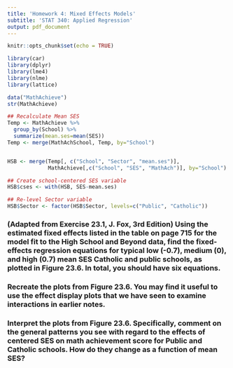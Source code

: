 ---
title: 'Homework 4: Mixed Effects Models'
subtitle: 'STAT 340: Applied Regression'
output: pdf_document
---

```{r setup, include=FALSE}
knitr::opts_chunk$set(echo = TRUE)

library(car)
library(dplyr)
library(lme4)
library(nlme)
library(lattice)

data("MathAchieve")
str(MathAchieve)

## Recalculate Mean SES
Temp <- MathAchieve %>%
  group_by(School) %>%
  summarize(mean.ses=mean(SES))
Temp <- merge(MathAchSchool, Temp, by="School")


HSB <- merge(Temp[, c("School", "Sector", "mean.ses")],
             MathAchieve[,c("School", "SES", "MathAch")], by="School")

## Create school-centered SES variable
HSB$cses <- with(HSB, SES-mean.ses)

## Re-level Sector variable 
HSB$Sector <- factor(HSB$Sector, levels=c("Public", "Catholic"))
```

### (Adapted from Exercise 23.1, J. Fox, 3rd Edition) Using the estimated fixed effects listed in the table on page 715 for the model fit to the High School and Beyond data, find the fixed-effects regression equations for typical low (-0.7), medium (0), and high (0.7) mean SES Catholic and public schools, as plotted in Figure 23.6. In total, you should have six equations.



### Recreate the plots from Figure 23.6. You may find it useful to use the effect display plots that we have seen to examine interactions in earlier notes.



### Interpret the plots from Figure 23.6. Specifically, comment on the general patterns you see with regard to the effects of centered SES on math achievement score for Public and Catholic schools. How do they change as a function of mean SES?

